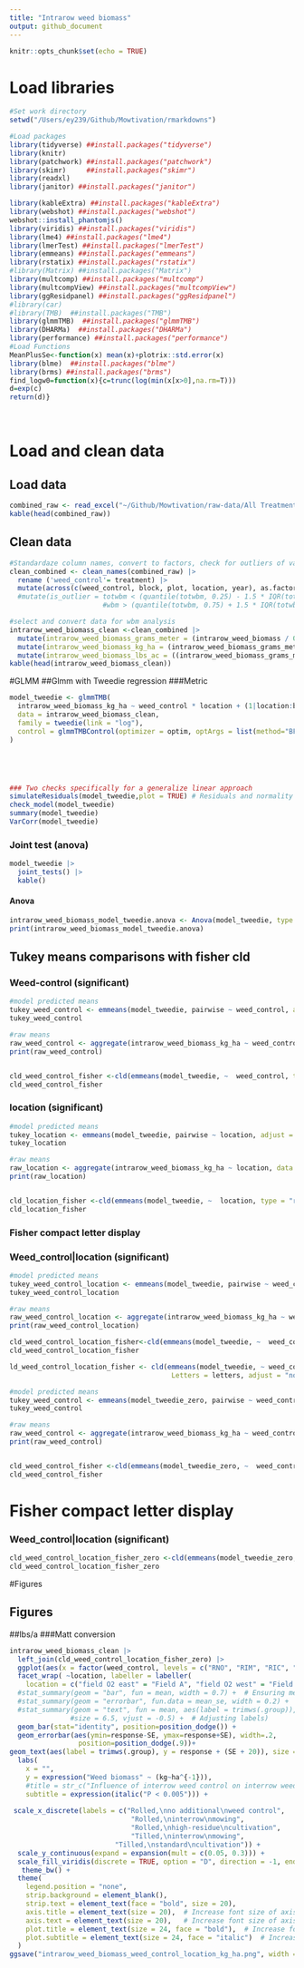 ```yaml
---
title: "Intrarow weed biomass"
output: github_document
---
```


```r
knitr::opts_chunk$set(echo = TRUE)
```

# Load libraries

```r
#Set work directory
setwd("/Users/ey239/Github/Mowtivation/rmarkdowns")

#Load packages 
library(tidyverse) ##install.packages("tidyverse")
library(knitr)
library(patchwork) ##install.packages("patchwork")
library(skimr)     ##install.packages("skimr")
library(readxl)
library(janitor) ##install.packages("janitor")

library(kableExtra) ##install.packages("kableExtra")
library(webshot) ##install.packages("webshot")
webshot::install_phantomjs()
library(viridis) ##install.packages("viridis")
library(lme4) ##install.packages("lme4")
library(lmerTest) ##install.packages("lmerTest")
library(emmeans) ##install.packages("emmeans")
library(rstatix) ##install.packages("rstatix")
#library(Matrix) ##install.packages("Matrix")
library(multcomp) ##install.packages("multcomp")
library(multcompView) ##install.packages("multcompView")
library(ggResidpanel) ##install.packages("ggResidpanel")
#library(car)
#library(TMB)  ##install.packages("TMB")
library(glmmTMB)  ##install.packages("glmmTMB")
library(DHARMa)  ##install.packages("DHARMa")
library(performance) ##install.packages("performance")
#Load Functions
MeanPlusSe<-function(x) mean(x)+plotrix::std.error(x)
library(blme)  ##install.packages("blme")
library(brms) ##install.packages("brms")
find_logw0=function(x){c=trunc(log(min(x[x>0],na.rm=T)))
d=exp(c)
return(d)}
```
<br>

# Load and clean data

## Load data

``` r
combined_raw <- read_excel("~/Github/Mowtivation/raw-data/All Treatments/combined_raw.xlsx")
kable(head(combined_raw))

```
## Clean data
```r


#Standardaze column names, convert to factors, check for outliers of variable**
clean_combined <- clean_names(combined_raw) |>  
  rename ('weed_control'= treatment) |> 
  mutate(across(c(weed_control, block, plot, location, year), as.factor)) #|> 
  #mutate(is_outlier = totwbm < (quantile(totwbm, 0.25) - 1.5 * IQR(totwbm)) |
                       #wbm > (quantile(totwbm, 0.75) + 1.5 * IQR(totwbm)))

#select and convert data for wbm analysis
intrarow_weed_biomass_clean <-clean_combined |>              
  mutate(intrarow_weed_biomass_grams_meter = (intrarow_weed_biomass / 0.5)) |> 
  mutate(intrarow_weed_biomass_kg_ha = (intrarow_weed_biomass_grams_meter *(10000))/(1000)) |>
  mutate(intrarow_weed_biomass_lbs_ac = ((intrarow_weed_biomass_grams_meter *(10000))/(1000))* 0.892179)
kable(head(intrarow_weed_biomass_clean)) 
```




#GLMM
##Glmm with  Tweedie regression
###Metric
```r

model_tweedie <- glmmTMB(
  intrarow_weed_biomass_kg_ha ~ weed_control * location + (1|location:block),
  data = intrarow_weed_biomass_clean,
  family = tweedie(link = "log"),
  control = glmmTMBControl(optimizer = optim, optArgs = list(method="BFGS"))
)





### Two checks specifically for a generalize linear approach
simulateResiduals(model_tweedie,plot = TRUE) # Residuals and normality look good
check_model(model_tweedie) 
summary(model_tweedie)
VarCorr(model_tweedie)


```



### Joint test (anova)
```r
model_tweedie |> 
  joint_tests() |> 
  kable()  
```

#### Anova

```r
intrarow_weed_biomass_model_tweedie.anova <- Anova(model_tweedie, type = 3)
print(intrarow_weed_biomass_model_tweedie.anova)

```
## Tukey means comparisons with fisher cld
### Weed-control (significant)

```r
#model predicted means
tukey_weed_control <- emmeans(model_tweedie, pairwise ~ weed_control, adjust = "tukey", type = "response")
tukey_weed_control

#raw means
raw_weed_control <- aggregate(intrarow_weed_biomass_kg_ha ~ weed_control, data = intrarow_weed_biomass_clean, mean)
print(raw_weed_control)


cld_weed_control_fisher <-cld(emmeans(model_tweedie, ~  weed_control, type = "response"), Letters = letters,adjust = "none", sort = TRUE, reversed=TRUE)
cld_weed_control_fisher 
```

### location (significant)

```r

#model predicted means
tukey_location <- emmeans(model_tweedie, pairwise ~ location, adjust = "tukey", type = "response")
tukey_location

#raw means
raw_location <- aggregate(intrarow_weed_biomass_kg_ha ~ location, data = intrarow_weed_biomass_clean, mean)
print(raw_location)


cld_location_fisher <-cld(emmeans(model_tweedie, ~  location, type = "response"), Letters = letters,adjust = "none", sort = TRUE, reversed=TRUE)
cld_location_fisher
```

### Fisher compact letter display
### Weed_control|location (significant)

```r
#model predicted means
tukey_weed_control_location <- emmeans(model_tweedie, pairwise ~ weed_control|location, adjust = "tukey", type = "response")
tukey_weed_control_location

#raw means
raw_weed_control_location <- aggregate(intrarow_weed_biomass_kg_ha ~ weed_control + location, data = intrarow_weed_biomass_clean, mean)
print(raw_weed_control_location)

cld_weed_control_location_fisher<-cld(emmeans(model_tweedie, ~  weed_control|location, type = "response"), Letters = letters,adjust = "none", sort = TRUE, reversed=TRUE)
cld_weed_control_location_fisher

ld_weed_control_location_fisher <- cld(emmeans(model_tweedie, ~ weed_control | location, type = "link"),
                                        Letters = letters, adjust = "none", sort = TRUE, reversed = TRUE)


```



```r
#model predicted means
tukey_weed_control <- emmeans(model_tweedie_zero, pairwise ~ weed_control, adjust = "tukey", type = "response")
tukey_weed_control

#raw means
raw_weed_control <- aggregate(intrarow_weed_biomass_kg_ha ~ weed_control, data = intrarow_weed_biomass_clean, mean)
print(raw_weed_control)


cld_weed_control_fisher <-cld(emmeans(model_tweedie_zero, ~  weed_control, type = "response"), Letters = letters,adjust = "none", sort = TRUE, reversed=TRUE)
cld_weed_control_fisher 
```
# Fisher compact letter display
### Weed_control|location (significant)

```r
cld_weed_control_location_fisher_zero <-cld(emmeans(model_tweedie_zero, ~  weed_control|location, type = "response"), Letters = letters,adjust = "none", sort = TRUE, reversed=TRUE)
cld_weed_control_location_fisher_zero


```
#Figures

## Figures
##lbs/a
###Matt conversion
```r
intrarow_weed_biomass_clean |> 
  left_join(cld_weed_control_location_fisher_zero) |> 
  ggplot(aes(x = factor(weed_control, levels = c("RNO", "RIM", "RIC", "TIM", "TIC")), y = response, fill = weed_control)) +
  facet_wrap( ~location, labeller = labeller(
    location = c("field O2 east" = "Field A", "field O2 west" = "Field B","field x" = "Field C" )))+
  #stat_summary(geom = "bar", fun = mean, width = 0.7) +  # Ensuring mean calculation
  #stat_summary(geom = "errorbar", fun.data = mean_se, width = 0.2) +  # Explicit mean_se
  #stat_summary(geom = "text", fun = mean, aes(label = trimws(.group)), 
               #size = 6.5, vjust = -0.5) +  # Adjusting labels) 
  geom_bar(stat="identity", position=position_dodge()) + 
  geom_errorbar(aes(ymin=response-SE, ymax=response+SE), width=.2,
                 position=position_dodge(.9))+
geom_text(aes(label = trimws(.group), y = response + (SE + 20)), size = 7) +
  labs(
    x = "",
    y = expression("Weed biomass" ~ (kg~ha^{-1})),
    #title = str_c("Influence of interrow weed control on interrow weed biomass"),
    subtitle = expression(italic("P < 0.005"))) +
  
 scale_x_discrete(labels = c("Rolled,\nno additional\nweed control",
                              "Rolled,\ninterrow\nmowing",
                              "Rolled,\nhigh-residue\ncultivation",
                              "Tilled,\ninterrow\nmowing",
                          "Tilled,\nstandard\ncultivation")) +
  scale_y_continuous(expand = expansion(mult = c(0.05, 0.3))) +
  scale_fill_viridis(discrete = TRUE, option = "D", direction = -1, end = 0.9, begin = 0.1) +
   theme_bw() +
  theme(
    legend.position = "none",
    strip.background = element_blank(),
    strip.text = element_text(face = "bold", size = 20),
    axis.title = element_text(size = 20),  # Increase font size of axis titles
    axis.text = element_text(size = 20),   # Increase font size of axis labels
    plot.title = element_text(size = 24, face = "bold"),  # Increase font size of title
    plot.subtitle = element_text(size = 24, face = "italic")  # Increase font size of subtitle
  )
ggsave("intrarow_weed_biomass_weed_control_location_kg_ha.png", width = 24, height = 8, dpi = 300)
```